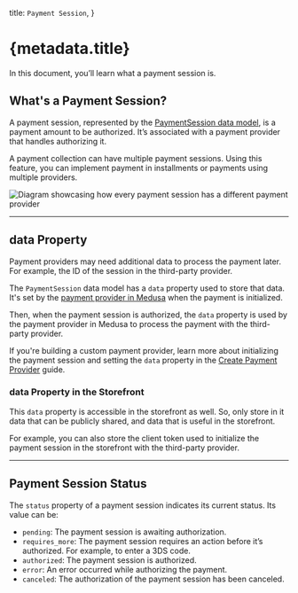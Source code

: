   title: `Payment Session`,
}

# {metadata.title}

In this document, you’ll learn what a payment session is.

## What's a Payment Session?

A payment session, represented by the [PaymentSession data model](/references/payment/models/PaymentSession), is a payment amount to be authorized. It’s associated with a payment provider that handles authorizing it.

A payment collection can have multiple payment sessions. Using this feature, you can implement payment in installments or payments using multiple providers.

![Diagram showcasing how every payment session has a different payment provider](https://res.cloudinary.com/dza7lstvk/image/upload/v1711565056/Medusa%20Resources/payment-session-provider_guxzqt.jpg)

---

## data Property

Payment providers may need additional data to process the payment later. For example, the ID of the session in the third-party provider.

The `PaymentSession` data model has a `data` property used to store that data. It's set by the [payment provider in Medusa](../payment-provider/page.mdx) when the payment is initialized.

Then, when the payment session is authorized, the `data` property is used by the payment provider in Medusa to process the payment with the third-party provider.

<Note title="Tip">

If you're building a custom payment provider, learn more about initializing the payment session and setting the `data` property in the [Create Payment Provider](/references/payment/provider) guide.

</Note>

### data Property in the Storefront

This `data` property is accessible in the storefront as well. So, only store in it data that can be publicly shared, and data that is useful in the storefront.

For example, you can also store the client token used to initialize the payment session in the storefront with the third-party provider.

---

## Payment Session Status

The `status` property of a payment session indicates its current status. Its value can be:

- `pending`: The payment session is awaiting authorization.
- `requires_more`: The payment session requires an action before it’s authorized. For example, to enter a 3DS code.
- `authorized`: The payment session is authorized.
- `error`: An error occurred while authorizing the payment.
- `canceled`: The authorization of the payment session has been canceled.
